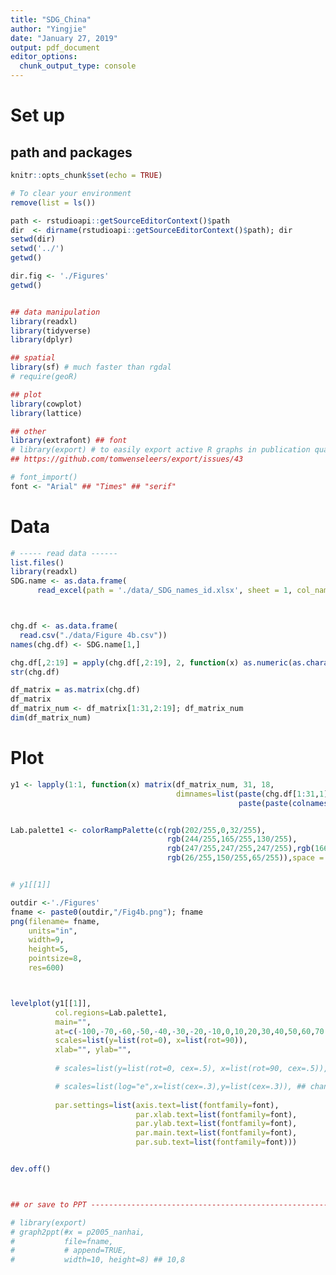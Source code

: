 ```yaml
---
title: "SDG_China"
author: "Yingjie"
date: "January 27, 2019"
output: pdf_document
editor_options: 
  chunk_output_type: console
---
```




# Set up

## path and packages
```r
knitr::opts_chunk$set(echo = TRUE)

# To clear your environment 
remove(list = ls())

path <- rstudioapi::getSourceEditorContext()$path
dir  <- dirname(rstudioapi::getSourceEditorContext()$path); dir
setwd(dir)
setwd('../')
getwd()

dir.fig <- './Figures'
getwd()


## data manipulation 
library(readxl)
library(tidyverse)
library(dplyr)

## spatial 
library(sf) # much faster than rgdal
# require(geoR)

## plot
library(cowplot)
library(lattice)

## other
library(extrafont) ## font
# library(export) # to easily export active R graphs in publication quality to Microsoft Office
## https://github.com/tomwenseleers/export/issues/43

# font_import()
font <- "Arial" ## "Times" ## "serif"
```



# Data
```r
# ----- read data ------
list.files()
library(readxl)
SDG.name <- as.data.frame(
      read_excel(path = './data/_SDG_names_id.xlsx', sheet = 1, col_names = F ))



chg.df <- as.data.frame(
  read.csv("./data/Figure 4b.csv"))
names(chg.df) <- SDG.name[1,]

chg.df[,2:19] = apply(chg.df[,2:19], 2, function(x) as.numeric(as.character(x)));
str(chg.df)

df_matrix = as.matrix(chg.df)
df_matrix
df_matrix_num <- df_matrix[1:31,2:19]; df_matrix_num
dim(df_matrix_num)
```



# Plot
```r
y1 <- lapply(1:1, function(x) matrix(df_matrix_num, 31, 18,
                                     dimnames=list(paste(chg.df[1:31,1],sep=""),
                                                   paste(paste(colnames(chg.df)[2:19],sep="")))))


Lab.palette1 <- colorRampPalette(c(rgb(202/255,0,32/255),
                                   rgb(244/255,165/255,130/255),
                                   rgb(247/255,247/255,247/255),rgb(166/255,217/255,106/255), 
                                   rgb(26/255,150/255,65/255)),space = "Lab")


# y1[[1]]

outdir <-'./Figures'
fname <- paste0(outdir,"/Fig4b.png"); fname
png(filename= fname,
    units="in",
    width=9,
    height=5,
    pointsize=8,
    res=600)



levelplot(y1[[1]], 
          col.regions=Lab.palette1, 
          main="", 
          at=c(-100,-70,-60,-50,-40,-30,-20,-10,0,10,20,30,40,50,60,70,100), # -80, 80
          scales=list(y=list(rot=0), x=list(rot=90)),
          xlab="", ylab="",
          
          # scales=list(y=list(rot=0, cex=.5), x=list(rot=90, cex=.5)),

          # scales=list(log="e",x=list(cex=.3),y=list(cex=.3)), ## change font size
          
          par.settings=list(axis.text=list(fontfamily=font),
                            par.xlab.text=list(fontfamily=font),
                            par.ylab.text=list(fontfamily=font),
                            par.main.text=list(fontfamily=font),
                            par.sub.text=list(fontfamily=font)))


dev.off()



## or save to PPT ----------------------------------------------------------------------------------

# library(export)
# graph2ppt(#x = p2005_nanhai,
#           file=fname,  
#           # append=TRUE,
#           width=10, height=8) ## 10,8


```



